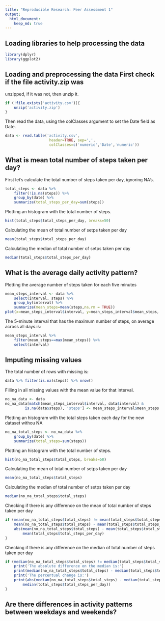 ```yaml
---
title: "Reproducible Research: Peer Assessment 1"
output: 
  html_document:
    keep_md: true
---
```


## Loading libraries to help processing the data
```r
library(dplyr)
library(ggplot2)
```

## Loading and preprocessing the data First check if the file activity.zip was
unzipped, if it was not, then unzip it.
```r
if (!file.exists('activity.csv')){
    unzip('activity.zip')
}
```
Then read the data, using the colClasses argument to set the Date field as Date.
```r
data <- read.table('activity.csv',
                    header=TRUE, sep=',',
                    colClasses=c('numeric','Date','numeric'))
```

## What is mean total number of steps taken per day?
First let's calculate the total number of steps taken per day, ignoring NA's.
```r
total_steps <- data %>%
    filter(!is.na(steps)) %>%
    group_by(date) %>%
    summarize(total_steps_per_day=sum(steps))
```

Plotting an histogram with the total number of steps.
```r
hist(total_steps$total_steps_per_day, breaks=50)
```

Calculating the mean of total number of setps taken per day
```r
mean(total_steps$total_steps_per_day)
```

Calculating the median of total number of setps taken per day
```r
median(total_steps$total_steps_per_day)
```

## What is the average daily activity pattern?
Plotting  the average number of steps taken for each five minutes
```r
mean_steps_interval <- data %>%
    select(interval, steps) %>%
    group_by(interval) %>%
    summarize(mean_steps=mean(steps,na.rm = TRUE))
plot(x=mean_steps_interval$interval, y=mean_steps_interval$mean_steps, type='l')
```

The 5-minute interval that has the maximum number of steps, on average across all days is:
```r
mean_steps_interval %>%
    filter(mean_steps==max(mean_steps)) %>%
    select(interval)
```

## Imputing missing values
The total number of rows with missing is:
```r
data %>% filter(is.na(steps)) %>% nrow()
```

Filling in all missing values with the mean value for that interval.
```r
no_na_data <- data
no_na_data[match(mean_steps_interval$interval, data$interval) &
         is.na(data$steps), 'steps'] <- mean_steps_interval$mean_steps
```

Plotting an histogram with the total steps taken each day for the new dataset withou NA
```r
no_na_total_steps <- no_na_data %>%
    group_by(date) %>%
    summarize(total_steps=sum(steps))
```

Plotting an histogram with the total number of steps.
```r
hist(no_na_total_steps$total_steps, breaks=50)
```

Calculating the mean of total number of setps taken per day
```r
mean(no_na_total_steps$total_steps)
```

Calculating the median of total number of setps taken per day
```r
median(no_na_total_steps$total_steps)
```

Checking if there is any difference on the mean of total number of steps taken per day
```r
if (mean(no_na_total_steps$total_steps) != mean(total_steps$total_steps_per_day)) {
    mean(no_na_total_steps$total_steps) - mean(total_steps$total_steps_per_day)
    abs(mean(no_na_total_steps$total_steps) - mean(total_steps$total_steps_per_day))/
        mean(total_steps$total_steps_per_day)
}
```

Checking if there is any difference on the median of total number of steps taken per day
```r
if (median(no_na_total_steps$total_steps) != median(total_steps$total_steps_per_day)) {
    print('The absolute difference on the median is:')
    print(median(no_na_total_steps$total_steps) - median(total_steps$total_steps_per_day))
    print('The percentual change is:')
    print(abs(median(no_na_total_steps$total_steps) - median(total_steps$total_steps_per_day))*100/
        median(total_steps$total_steps_per_day))
}
```

## Are there differences in activity patterns between weekdays and weekends?